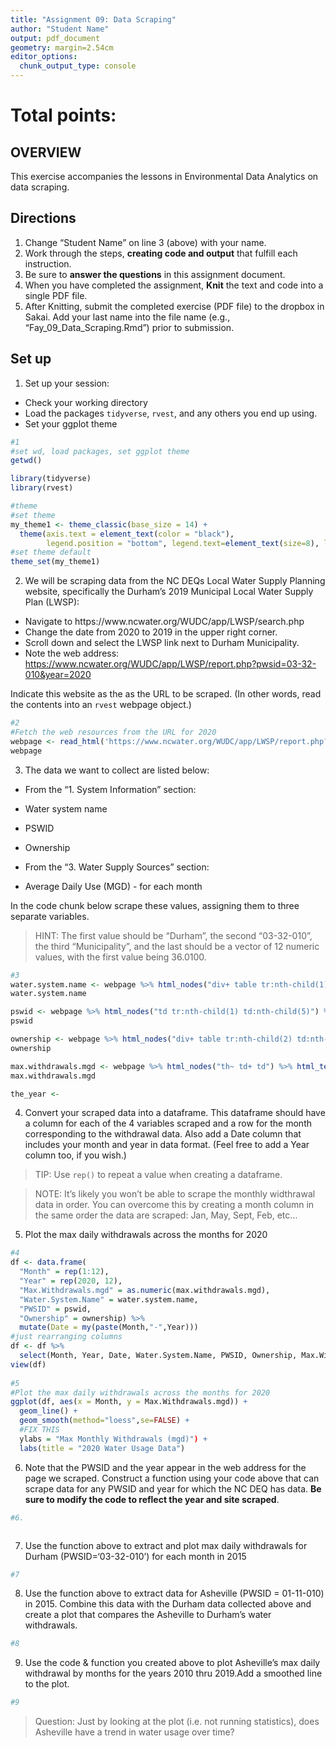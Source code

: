 ```yaml
---
title: "Assignment 09: Data Scraping"
author: "Student Name"
output: pdf_document
geometry: margin=2.54cm
editor_options: 
  chunk_output_type: console
---
```


# Total points:

## OVERVIEW

This exercise accompanies the lessons in Environmental Data Analytics on data scraping. 

## Directions
1. Change "Student Name" on line 3 (above) with your name.
2. Work through the steps, **creating code and output** that fulfill each instruction.
3. Be sure to **answer the questions** in this assignment document.
4. When you have completed the assignment, **Knit** the text and code into a single PDF file.
5. After Knitting, submit the completed exercise (PDF file) to the dropbox in Sakai. Add your last name into the file name (e.g., "Fay_09_Data_Scraping.Rmd") prior to submission.


## Set up 
1. Set up your session:

* Check your working directory
* Load the packages `tidyverse`, `rvest`, and any others you end up using.
* Set your ggplot theme

```r
#1
#set wd, load packages, set ggplot theme
getwd()

library(tidyverse)
library(rvest)

#theme
#set theme
my_theme1 <- theme_classic(base_size = 14) +
  theme(axis.text = element_text(color = "black"), 
        legend.position = "bottom", legend.text=element_text(size=8), legend.title=element_text(size=10), panel.background = element_rect(fill = "aliceblue"), panel.grid.major = element_line(size = 0.5, linetype = 'solid', colour = "white"))
#set theme default
theme_set(my_theme1)

```

2. We will be scraping data from the NC DEQs Local Water Supply Planning website, specifically the Durham's 2019 Municipal Local Water Supply Plan (LWSP): 
 * Navigate to https://www.ncwater.org/WUDC/app/LWSP/search.php
 * Change the date from 2020 to 2019 in the upper right corner.
 * Scroll down and select the LWSP link next to Durham Municipality. 
 * Note the web address: <https://www.ncwater.org/WUDC/app/LWSP/report.php?pwsid=03-32-010&year=2020>

Indicate this website as the as the URL to be scraped. (In other words, read the contents into an
`rvest` webpage object.)

```r
#2
#Fetch the web resources from the URL for 2020
webpage <- read_html('https://www.ncwater.org/WUDC/app/LWSP/report.php?pwsid=03-32-010&year=2020')
webpage

```

3. The data we want to collect are listed below:

* From the "1. System Information" section:
 * Water system name
 * PSWID
 * Ownership
 
* From the "3. Water Supply Sources" section:
 * Average Daily Use (MGD) - for each month

In the code chunk below scrape these values, assigning them to three separate variables.

>HINT: The first value should be "Durham", the second "03-32-010", the third "Municipality", and the last should be a vector of 12 numeric values, with the first value being 36.0100.

```r
#3
water.system.name <- webpage %>% html_nodes("div+ table tr:nth-child(1) td:nth-child(2)") %>% html_text()
water.system.name

pswid <- webpage %>% html_nodes("td tr:nth-child(1) td:nth-child(5)") %>% html_text()
pswid

ownership <- webpage %>% html_nodes("div+ table tr:nth-child(2) td:nth-child(4)") %>% html_text()
ownership

max.withdrawals.mgd <- webpage %>% html_nodes("th~ td+ td") %>% html_text()
max.withdrawals.mgd

the_year <- 

```


4. Convert your scraped data into a dataframe. This dataframe should have a column for each of the 4 variables scraped and a row for the month corresponding to the withdrawal data. Also add a Date column that includes your month and year in data format. (Feel free to add a Year column too, if you wish.)

>TIP: Use `rep()` to repeat a value when creating a dataframe.

>NOTE: It's likely you won't be able to scrape the monthly widthrawal data in order. You can overcome this by creating a month column in the same order the data are scraped: Jan, May, Sept, Feb, etc...

5. Plot the max daily withdrawals across the months for 2020

```r
#4
df <- data.frame(
  "Month" = rep(1:12),
  "Year" = rep(2020, 12),
  "Max.Withdrawals.mgd" = as.numeric(max.withdrawals.mgd),
  "Water.System.Name" = water.system.name,
  "PWSID" = pswid,
  "Ownership" = ownership) %>%
  mutate(Date = my(paste(Month,"-",Year))) 
#just rearranging columns
df <- df %>%
  select(Month, Year, Date, Water.System.Name, PWSID, Ownership, Max.Withdrawals.mgd)
view(df)
  
#5
#Plot the max daily withdrawals across the months for 2020
ggplot(df, aes(x = Month, y = Max.Withdrawals.mgd)) +
  geom_line() +
  geom_smooth(method="loess",se=FALSE) +
  #FIX THIS
  ylabs = "Max Monthly Withdrawals (mgd)") +
  labs(title = "2020 Water Usage Data")

```

6. Note that the PWSID and the year appear in the web address for the page we scraped. Construct a function using your code above that can scrape data for any PWSID and year for which the NC DEQ has data. **Be sure to modify the code to reflect the year and site scraped**.

```r
#6.



```

7. Use the function above to extract and plot max daily withdrawals for Durham (PWSID='03-32-010') for each month in 2015

```r
#7


```

8. Use the function above to extract data for Asheville (PWSID = 01-11-010) in 2015. Combine this data with the Durham data collected above and create a plot that compares the Asheville to Durham's water withdrawals.

```r
#8


```


9. Use the code & function you created above to plot Asheville's max daily withdrawal by months for the years 2010 thru 2019.Add a smoothed line to the plot.

```r
#9


```

>Question: Just by looking at the plot (i.e. not running statistics), does Asheville have a trend in water usage over time?